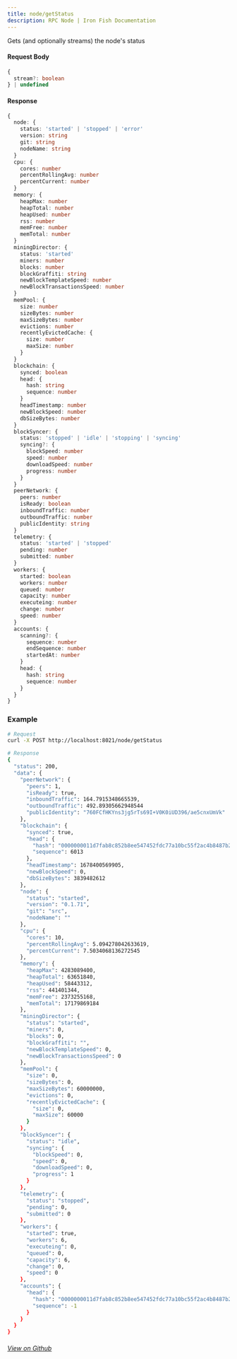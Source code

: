 ```yaml
---
title: node/getStatus
description: RPC Node | Iron Fish Documentation
---
```


Gets (and optionally streams) the node's status

#### Request Body

```ts
{
  stream?: boolean
} | undefined
```

#### Response

```ts
{
  node: {
    status: 'started' | 'stopped' | 'error'
    version: string
    git: string
    nodeName: string
  }
  cpu: {
    cores: number
    percentRollingAvg: number
    percentCurrent: number
  }
  memory: {
    heapMax: number
    heapTotal: number
    heapUsed: number
    rss: number
    memFree: number
    memTotal: number
  }
  miningDirector: {
    status: 'started'
    miners: number
    blocks: number
    blockGraffiti: string
    newBlockTemplateSpeed: number
    newBlockTransactionsSpeed: number
  }
  memPool: {
    size: number
    sizeBytes: number
    maxSizeBytes: number
    evictions: number
    recentlyEvictedCache: {
      size: number
      maxSize: number
    }
  }
  blockchain: {
    synced: boolean
    head: {
      hash: string
      sequence: number
    }
    headTimestamp: number
    newBlockSpeed: number
    dbSizeBytes: number
  }
  blockSyncer: {
    status: 'stopped' | 'idle' | 'stopping' | 'syncing'
    syncing?: {
      blockSpeed: number
      speed: number
      downloadSpeed: number
      progress: number
    }
  }
  peerNetwork: {
    peers: number
    isReady: boolean
    inboundTraffic: number
    outboundTraffic: number
    publicIdentity: string
  }
  telemetry: {
    status: 'started' | 'stopped'
    pending: number
    submitted: number
  }
  workers: {
    started: boolean
    workers: number
    queued: number
    capacity: number
    executeing: number
    change: number
    speed: number
  }
  accounts: {
    scanning?: {
      sequence: number
      endSequence: number
      startedAt: number
    }
    head: {
      hash: string
      sequence: number
    }
  }
}
```

### Example

```bash
# Request
curl -X POST http://localhost:8021/node/getStatus

# Response
{
  "status": 200,
  "data": {
    "peerNetwork": {
      "peers": 1,
      "isReady": true,
      "inboundTraffic": 164.7915348665539,
      "outboundTraffic": 492.89305662948544
      "publicIdentity": "760FCfHKYns3jg5rTs69I+V0K0iUD396/ae5cnxUmVk"
    },
    "blockchain": {
      "synced": true,
      "head": {
        "hash": "0000000011d7fab8c852b8ee547452fdc77a10bc55f2ac4b8487b252005cb3a7",
        "sequence": 6013
      },
      "headTimestamp": 1678400569905,
      "newBlockSpeed": 0,
      "dbSizeBytes": 3839482612
    },
    "node": {
      "status": "started",
      "version": "0.1.71",
      "git": "src",
      "nodeName": ""
    },
    "cpu": {
      "cores": 10,
      "percentRollingAvg": 5.094278042633619,
      "percentCurrent": 7.5034068136272545
    },
    "memory": {
      "heapMax": 4283089400,
      "heapTotal": 63651840,
      "heapUsed": 58443312,
      "rss": 441401344,
      "memFree": 2373255168,
      "memTotal": 17179869184
    },
    "miningDirector": {
      "status": "started",
      "miners": 0,
      "blocks": 0,
      "blockGraffiti": "",
      "newBlockTemplateSpeed": 0,
      "newBlockTransactionsSpeed": 0
    },
    "memPool": {
      "size": 0,
      "sizeBytes": 0,
      "maxSizeBytes": 60000000,
      "evictions": 0,
      "recentlyEvictedCache": {
        "size": 0,
        "maxSize": 60000
      }
    },
    "blockSyncer": {
      "status": "idle",
      "syncing": {
        "blockSpeed": 0,
        "speed": 0,
        "downloadSpeed": 0,
        "progress": 1
      }
    },
    "telemetry": {
      "status": "stopped",
      "pending": 0,
      "submitted": 0
    },
    "workers": {
      "started": true,
      "workers": 6,
      "executeing": 0,
      "queued": 0,
      "capacity": 6,
      "change": 0,
      "speed": 0
    },
    "accounts": {
      "head": {
        "hash": "0000000011d7fab8c852b8ee547452fdc77a10bc55f2ac4b8487b252005cb3a7",
        "sequence": -1
      }
    }
  }
}
```


###### [View on Github](https://github.com/iron-fish/ironfish/blob/master/ironfish/src/rpc/routes/node/getStatus.ts)

